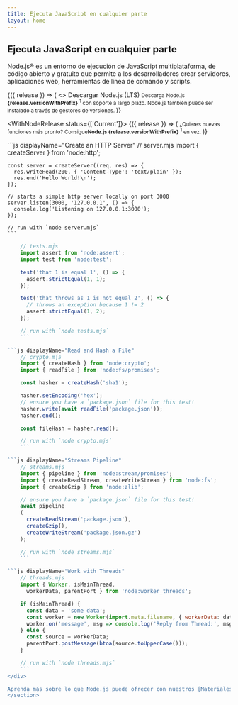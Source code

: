 ```yaml
---
title: Ejecuta JavaScript en cualquier parte
layout: home
---
```


<section>
<WithBadge section="index" />

<div>
<h1 className="special">Ejecuta JavaScript en cualquier parte</h1>

Node.js® es un entorno de ejecución de JavaScript multiplataforma,
de código abierto y gratuito que permite a los desarrolladores crear servidores,
aplicaciones web, herramientas de línea de comando y scripts.

</div>

<div>
<WithNodeRelease status={['LTS']}>
{({ release }) => (
<>
<DownloadButton release={release}>Descargar Node.js (LTS)</DownloadButton>
<small>
Descarga Node.js <b>{release.versionWithPrefix}</b>
<sup title="Descarga un instalador de Node.js para tu plataforma">1</sup> con soporte a largo plazo.
Node.js también puede ser instalado a través de <Link href="/download">gestores de versiones</Link>.
</small>
</>
)}
</WithNodeRelease>

<WithNodeRelease status={['Current']}>
{({ release }) => (
<small>
¿Quieres nuevas funciones más pronto?
Consigue<b>Node.js <DownloadLink release={release}>{release.versionWithPrefix}</DownloadLink></b>
<sup title="Downloads a Node.js installer for your current platform">1</sup> en vez.
</small>
)}
</WithNodeRelease>
</div>
</section>

<section>
<div>
```js displayName="Create an HTTP Server"
    // server.mjs
    import { createServer } from 'node:http';

    const server = createServer((req, res) => {
      res.writeHead(200, { 'Content-Type': 'text/plain' });
      res.end('Hello World!\n');
    });

    // starts a simple http server locally on port 3000
    server.listen(3000, '127.0.0.1', () => {
      console.log('Listening on 127.0.0.1:3000');
    });

    // run with `node server.mjs`
    ```

````js displayName="Write Tests"
    // tests.mjs
    import assert from 'node:assert';
    import test from 'node:test';

    test('that 1 is equal 1', () => {
      assert.strictEqual(1, 1);
    });

    test('that throws as 1 is not equal 2', () => {
      // throws an exception because 1 != 2
      assert.strictEqual(1, 2);
    });

    // run with `node tests.mjs`
    ```

```js displayName="Read and Hash a File"
    // crypto.mjs
    import { createHash } from 'node:crypto';
    import { readFile } from 'node:fs/promises';

    const hasher = createHash('sha1');

    hasher.setEncoding('hex');
    // ensure you have a `package.json` file for this test!
    hasher.write(await readFile('package.json'));
    hasher.end();

    const fileHash = hasher.read();

    // run with `node crypto.mjs`
    ```

```js displayName="Streams Pipeline"
    // streams.mjs
    import { pipeline } from 'node:stream/promises';
    import { createReadStream, createWriteStream } from 'node:fs';
    import { createGzip } from 'node:zlib';

    // ensure you have a `package.json` file for this test!
    await pipeline
    (
      createReadStream('package.json'),
      createGzip(),
      createWriteStream('package.json.gz')
    );

    // run with `node streams.mjs`
    ```

```js displayName="Work with Threads"
    // threads.mjs
    import { Worker, isMainThread,
      workerData, parentPort } from 'node:worker_threads';

    if (isMainThread) {
      const data = 'some data';
      const worker = new Worker(import.meta.filename, { workerData: data });
      worker.on('message', msg => console.log('Reply from Thread:', msg));
    } else {
      const source = workerData;
      parentPort.postMessage(btoa(source.toUpperCase()));
    }

    // run with `node threads.mjs`
    ```
</div>

Aprenda más sobre lo que Node.js puede ofrecer con nuestros [Materiales de aprendizaje](/learn).
</section>
````
